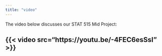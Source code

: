 ---
title: "video"
---

The video below discusses our STAT 515 Mid Project:

{{< video src="https://youtu.be/-4FEC6esSsI" >}}
---
